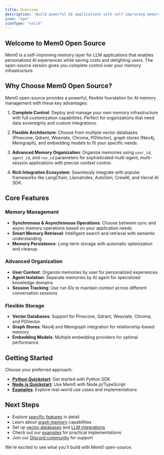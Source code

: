 ```yaml
---
title: Overview
description: 'Build powerful AI applications with self-improving memory using Mem0 open-source'
icon: "eye"
iconType: "solid"
---
```


## Welcome to Mem0 Open Source

Mem0 is a self-improving memory layer for LLM applications that enables personalized AI experiences while saving costs and delighting users. The open-source version gives you complete control over your memory infrastructure.

## Why Choose Mem0 Open Source?

Mem0 open-source provides a powerful, flexible foundation for AI memory management with these key advantages:

1. **Complete Control**: Deploy and manage your own memory infrastructure with full customization capabilities. Perfect for organizations that need data sovereignty and custom integrations.

2. **Flexible Architecture**: Choose from multiple vector databases (Pinecone, Qdrant, Weaviate, Chroma, PGVector), graph stores (Neo4j, Memgraph), and embedding models to fit your specific needs.

3. **Advanced Memory Organization**: Organize memories using `user_id`, `agent_id`, and `run_id` parameters for sophisticated multi-agent, multi-session applications with precise context control.

4. **Rich Integration Ecosystem**: Seamlessly integrate with popular frameworks like LangChain, LlamaIndex, AutoGen, CrewAI, and Vercel AI SDK.

## Core Features

### Memory Management
- **Synchronous & Asynchronous Operations**: Choose between sync and async memory operations based on your application needs
- **Smart Memory Retrieval**: Intelligent search and retrieval with semantic understanding
- **Memory Persistence**: Long-term storage with automatic optimization and cleanup

### Advanced Organization
- **User Context**: Organize memories by user for personalized experiences
- **Agent Isolation**: Separate memories by AI agent for specialized knowledge domains
- **Session Tracking**: Use run IDs to maintain context across different conversation sessions

### Flexible Storage
- **Vector Databases**: Support for Pinecone, Qdrant, Weaviate, Chroma, and PGVector
- **Graph Stores**: Neo4j and Memgraph integration for relationship-based memory
- **Embedding Models**: Multiple embedding providers for optimal performance

## Getting Started

Choose your preferred approach:

- **[Python Quickstart](../python-quickstart)**: Get started with Python SDK
- **[Node.js Quickstart](../node-quickstart)**: Use Mem0 with Node.js/TypeScript
- **[Examples](/examples)**: Explore real-world use cases and implementations

## Next Steps

- Explore [specific features](./async-memory) in detail
- Learn about [graph memory](../graph_memory/overview) capabilities
- Set up [vector databases](/components/vectordbs/overview) and [LLM integrations](/components/llms/overview)
- Check out our [examples](/examples) for practical implementations
- Join our [Discord community](https://mem0.dev/DiD) for support

We're excited to see what you'll build with Mem0 open-source.
